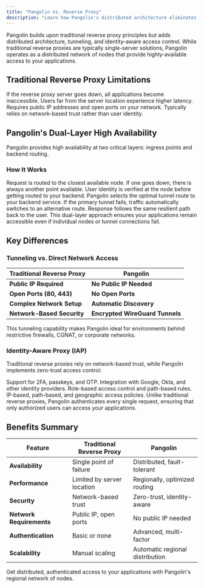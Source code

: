 ```yaml
---
title: "Pangolin vs. Reverse Proxy"
description: "Learn how Pangolin's distributed architecture eliminates single points of failure and provides authenticated access to your applications"
---
```


Pangolin builds upon traditional reverse proxy principles but adds distributed architecture, tunneling, and identity-aware access control. While traditional reverse proxies are typically single-server solutions, Pangolin operates as a distributed network of nodes that provide highly-available access to your applications.

## Traditional Reverse Proxy Limitations

<CardGroup cols={2}>
<Card title="Single Point of Failure" icon="triangle-exclamation">
  If the reverse proxy server goes down, all applications become inaccessible.
</Card>

<Card title="Geographic Limitations" icon="globe">
  Users far from the server location experience higher latency.
</Card>

<Card title="Network Dependencies" icon="network-wired">
  Requires public IP addresses and open ports on your network.
</Card>

<Card title="Basic Authentication" icon="shield">
  Typically relies on network-based trust rather than user identity.
</Card>
</CardGroup>

## Pangolin's Dual-Layer High Availability

Pangolin provides high availability at two critical layers: ingress points and backend routing.

### How It Works

<Steps>
<Step title="Ingress Routing">
  Request is routed to the closest available node. If one goes down, there is always another point available.
</Step>

<Step title="Authentication">
  User identity is verified at the node before getting routed to your backend.
</Step>

<Step title="Tunnel Selection">
  Pangolin selects the optimal tunnel route to your backend service.
</Step>

<Step title="Failover Handling">
  If the primary tunnel fails, traffic automatically switches to an alternative route.
</Step>

<Step title="Response Delivery">
  Response follows the same resilient path back to the user.
</Step>
</Steps>

<Info>
This dual-layer approach ensures your applications remain accessible even if individual nodes or tunnel connections fail.
</Info>

## Key Differences

### Tunneling vs. Direct Network Access

| Traditional Reverse Proxy | Pangolin |
|--------------------------|----------|
| **Public IP Required** | **No Public IP Needed** |
| **Open Ports (80, 443)** | **No Open Ports** |
| **Complex Network Setup** | **Automatic Discovery** |
| **Network-Based Security** | **Encrypted WireGuard Tunnels** |

<Tip>
This tunneling capability makes Pangolin ideal for environments behind restrictive firewalls, CGNAT, or corporate networks.
</Tip>

### Identity-Aware Proxy (IAP)

Traditional reverse proxies rely on network-based trust, while Pangolin implements zero-trust access control:

<CardGroup cols={2}>
<Card title="Multi-Factor Authentication" icon="key">
  Support for 2FA, passkeys, and OTP.
</Card>

<Card title="Single Sign-On" icon="users">
  Integration with Google, Okta, and other identity providers.
</Card>

<Card title="Granular Permissions" icon="shield-check">
  Role-based access control and path-based rules.
</Card>

<Card title="Contextual Rules" icon="map-pin">
  IP-based, path-based, and geographic access policies.
</Card>
</CardGroup>

<Warning>
Unlike traditional reverse proxies, Pangolin authenticates every single request, ensuring that only authorized users can access your applications.
</Warning>

## Benefits Summary

| Feature | Traditional Reverse Proxy | Pangolin |
|---------|--------------------------|----------|
| **Availability** | Single point of failure | Distributed, fault-tolerant |
| **Performance** | Limited by server location | Regionally, optimized routing |
| **Security** | Network-based trust | Zero-trust, identity-aware |
| **Network Requirements** | Public IP, open ports | No public IP needed |
| **Authentication** | Basic or none | Advanced, multi-factor |
| **Scalability** | Manual scaling | Automatic regional distribution |

<Card title="Try Pangolin Cloud" icon="rocket" href="https://pangolin.fossorial.io/auth/signup">
  Get distributed, authenticated access to your applications with Pangolin's regional network of nodes.
</Card>
